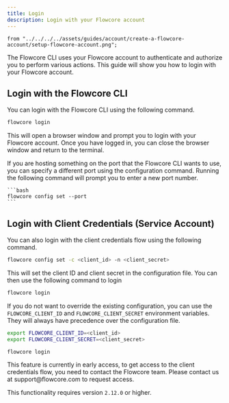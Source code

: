 ```yaml
---
title: Login
description: Login with your Flowcore account
---
```


    from "../../../../assets/guides/account/create-a-flowcore-account/setup-flowcore-account.png";

The Flowcore CLI uses your Flowcore account to authenticate and authorize you to perform various actions. This guide will
show you how to login with your Flowcore account.

## Login with the Flowcore CLI

You can login with the Flowcore CLI using the following command.

```bash
flowcore login
```

This will open a browser window and prompt you to login with your Flowcore account. Once you have logged in, you can close
the browser window and return to the terminal.

<Card title="Port" icon="information">
    If you are hosting something on the port that the Flowcore CLI wants to use, you can specify a different port using
    the configuration command. Running the following command will prompt you to enter a new port number.

    ```bash
    flowcore config set --port
    ```
</Card>

## Login with Client Credentials (Service Account)

You can also login with the client credentials flow using the following command.

```bash
flowcore config set -c <client_id> -n <client_secret>
```

This will set the client ID and client secret in the configuration file. You can then use the following command to login

```bash
flowcore login
```

If you do not want to override the existing configuration, you can use the `FLOWCORE_CLIENT_ID` and `FLOWCORE_CLIENT_SECRET` environment variables.
They will always have precedence over the configuration file.

```bash
export FLOWCORE_CLIENT_ID=<client_id>
export FLOWCORE_CLIENT_SECRET=<client_secret>

flowcore login
```

<Card title="Early Access" icon="information">
  This feature is currently in early access, to get access to the client credentials flow, you need to contact the Flowcore team. Please contact us at support@flowcore.com to request access.

  This functionality requires version `2.12.0` or higher.
</Card>